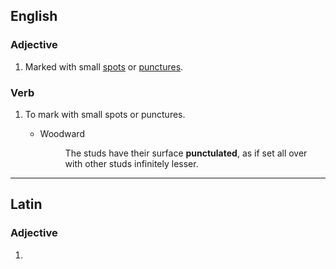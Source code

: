 ==English==

===Adjective===
{{en-adj}}

# Marked with small [[spot]]s or [[puncture]]s.

===Verb===
{{en-verb|punctulat}}

# {{lb|en|transitive}} To mark with small spots or punctures.
#* Woodward
#*: The studs have their surface '''punctulated''', as if set all over with other studs infinitely lesser.

----

==Latin==

===Adjective===
{{la-adj-form|pūnctulāte}}

# {{inflection of|pūnctulātus||voc|m|s|lang=la}}
